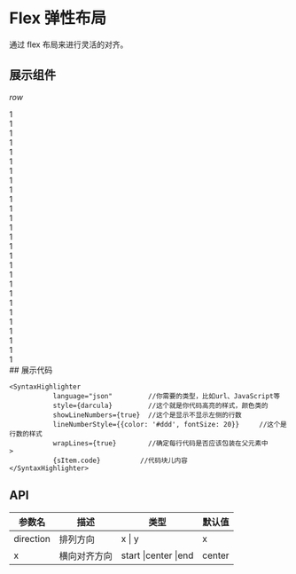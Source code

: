 
# Flex 弹性布局

通过 flex 布局来进行灵活的对齐。

## 展示组件

_row_

<div>
  <div class='demo'>
    <Flex direction={'x'} x={'start'} y={'start'} gap={20}>
      <div class='box'>
        <div>1</div>
      </div>
      <div class='box'>
        <div>1</div>
      </div>
      <div class='box'>
        <div>1</div>
      </div>
    </Flex>
    <Flex direction={'x'} x={'center'} y={'start'} gap={20}>
      <div class='box'>
        <div>1</div>
      </div>
      <div class='box'>
        <div>1</div>
      </div>
      <div class='box'>
        <div>1</div>
      </div>
    </Flex>
    <Flex direction={'x'} x={'end'} y={'start'} gap={20}>
      <div class='box'>
        <div>1</div>
      </div>
      <div class='box'>
        <div>1</div>
      </div>
      <div class='box'>
        <div>1</div>
      </div>
    </Flex>
  </div>
  <div class='demo'>
    <Flex direction={'x'} x={'start'} y={'center'} gap={20}>
      <div class='box'>
        <div>1</div>
      </div>
      <div class='box'>
        <div>1</div>
      </div>
      <div class='box'>
        <div>1</div>
      </div>
    </Flex>
    <Flex direction={'x'} x={'center'} y={'center'} gap={20}>
      <div class='box'>
        <div>1</div>
      </div>
      <div class='box'>
        <div>1</div>
      </div>
      <div class='box'>
        <div>1</div>
      </div>
    </Flex>
    <Flex direction={'x'} x={'end'} y={'center'} gap={20}>
      <div class='box'>
        <div>1</div>
      </div>
      <div class='box'>
        <div>1</div>
      </div>
      <div class='box'>
        <div>1</div>
      </div>
    </Flex>
  </div>
  <div class='demo'>
    <Flex direction={'x'} x={'start'} y={'end'} gap={20}>
      <div class='box'>
        <div>1</div>
      </div>
      <div class='box'>
        <div>1</div>
      </div>
      <div class='box'>
        <div>1</div>
      </div>
    </Flex>
    <Flex direction={'x'} x={'center'} y={'end'} gap={20}>
      <div class='box'>
        <div>1</div>
      </div>
      <div class='box'>
        <div>1</div>
      </div>
      <div class='box'>
        <div>1</div>
      </div>
    </Flex>
    <Flex direction={'x'} x={'end'} y={'end'} gap={20}>
      <div class='box'>
        <div>1</div>
      </div>
      <div class='box'>
        <div>1</div>
      </div>
      <div class='box'>
        <div>1</div>
      </div>
    </Flex>
  </div>
</div>
## 展示代码

```code
<SyntaxHighlighter
           language="json"         //你需要的类型，比如url、JavaScript等
           style={darcula}         //这个就是你代码高亮的样式，颜色类的
           showLineNumbers={true}  //这个是显示不显示左侧的行数
           lineNumberStyle={{color: '#ddd', fontSize: 20}}     //这个是行数的样式
           wrapLines={true}        //确定每行代码是否应该包装在父元素中
>
           {sItem.code}          //代码块儿内容
</SyntaxHighlighter>
```

## API

| 参数名    | 描述         | 类型                 | 默认值 |
| --------- | ------------ | -------------------- | ------ |
| direction | 排列方向     | x \| y               | x      |
| x         | 横向对齐方向 | start \|center \|end | center |

